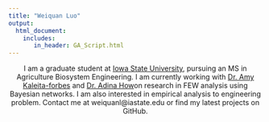 ```yaml
---
title: "Weiquan Luo"
output: 
  html_document:
    includes:
       in_header: GA_Script.html
---
```


<style type="text/css">

h1.title {
  font-size: 38px;
  color: DarkRed;
  text-align: center;
}

</style>

<center>
I am a graduate student at [Iowa State University](https://www.abe.iastate.edu), pursuing an MS in Agriculture Biosystem Engineering. I am currently working with [Dr. Amy Kaleita-forbes](kaleita@iastate.edu) and [Dr. Adina How]()on research in FEW analysis using Bayesian networks. I am also interested in empirical analysis to engineering problem. Contact me at weiquanl@iastate.edu or find my latest projects on GitHub.
</center>


